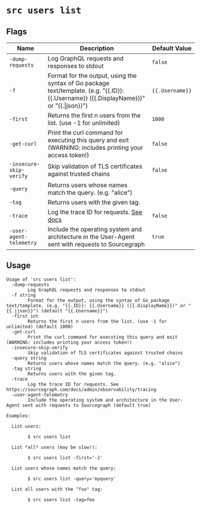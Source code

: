 # `src users list`


## Flags

| Name | Description | Default Value |
|------|-------------|---------------|
| `-dump-requests` | Log GraphQL requests and responses to stdout | `false` |
| `-f` | Format for the output, using the syntax of Go package text/template. (e.g. "\{\{.ID\}\}: \{\{.Username\}\} (\{\{.DisplayName\}\})" or "\{\{.\|json\}\}") | `{{.Username}}` |
| `-first` | Returns the first n users from the list. (use -1 for unlimited) | `1000` |
| `-get-curl` | Print the curl command for executing this query and exit (WARNING: includes printing your access token!) | `false` |
| `-insecure-skip-verify` | Skip validation of TLS certificates against trusted chains | `false` |
| `-query` | Returns users whose names match the query. (e.g. "alice") |  |
| `-tag` | Returns users with the given tag. |  |
| `-trace` | Log the trace ID for requests. [See docs](/admin/observability/tracing) | `false` |
| `-user-agent-telemetry` | Include the operating system and architecture in the User-Agent sent with requests to Sourcegraph | `true` |


## Usage

```
Usage of 'src users list':
  -dump-requests
    	Log GraphQL requests and responses to stdout
  -f string
    	Format for the output, using the syntax of Go package text/template. (e.g. "{{.ID}}: {{.Username}} ({{.DisplayName}})" or "{{.|json}}") (default "{{.Username}}")
  -first int
    	Returns the first n users from the list. (use -1 for unlimited) (default 1000)
  -get-curl
    	Print the curl command for executing this query and exit (WARNING: includes printing your access token!)
  -insecure-skip-verify
    	Skip validation of TLS certificates against trusted chains
  -query string
    	Returns users whose names match the query. (e.g. "alice")
  -tag string
    	Returns users with the given tag.
  -trace
    	Log the trace ID for requests. See https://sourcegraph.com/docs/admin/observability/tracing
  -user-agent-telemetry
    	Include the operating system and architecture in the User-Agent sent with requests to Sourcegraph (default true)

Examples:

  List users:

    	$ src users list

  List *all* users (may be slow!):

    	$ src users list -first='-1'

  List users whose names match the query:

    	$ src users list -query='myquery'

  List all users with the "foo" tag:

    	$ src users list -tag=foo



```
